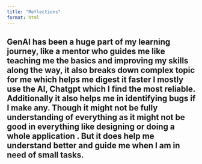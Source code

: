 ```yaml
---
title: "Reflections"
format: html
---
```


## GenAI has been a huge part of my learning journey, like a mentor who guides me like teaching me the basics and improving my skills along the way, it also breaks down complex topic for me which helps me digest it faster I mostly use the AI, Chatgpt which I find the most reliable. Additionally it also helps me in identifying bugs if I make any. Though it might not be fully understanding of everything as it might not be good in everything like designing or doing a whole application . But it does help me understand better and guide me when I am in need of small tasks.




